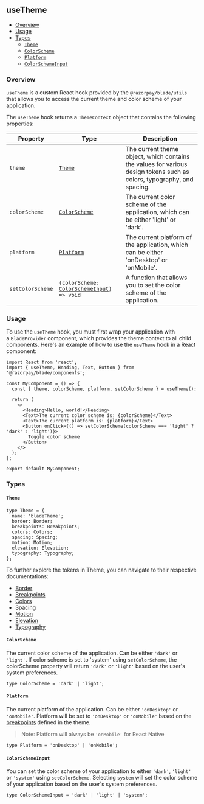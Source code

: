 
<Meta title="Utils/useTheme" />

## useTheme

- [Overview](#overview)
- [Usage](#usage)
- [Types](#types)
  - [`Theme`](#theme)
  - [`ColorScheme`](#colorscheme)
  - [`Platform`](#platform)
  - [`ColorSchemeInput`](#colorschemeinput)

### Overview

`useTheme` is a custom React hook provided by the `@razorpay/blade/utils`  that allows you to access the current theme and color scheme of your application.

The `useTheme` hook returns a `ThemeContext` object that contains the following properties:

| Property         | Type                                                               | Description                                                                                                            |
| ---------------- | ------------------------------------------------------------------ | ---------------------------------------------------------------------------------------------------------------------- |
| `theme`          | [`Theme`](#theme)                                                  | The current theme object, which contains the values for various design tokens such as colors, typography, and spacing. |
| `colorScheme`    | [`ColorScheme`](#colorscheme)                                      | The current color scheme of the application, which can be either 'light' or 'dark'.                                    |
| `platform`       | [`Platform`](#platform)                                            | The current platform of the application, which can be either 'onDesktop' or 'onMobile'.                                |
| `setColorScheme` | `(colorScheme: `[`ColorSchemeInput`](#colorschemeinput)`) => void` | A function that allows you to set the color scheme of the application.                                                 |

### Usage

To use the `useTheme` hook, you must first wrap your application with a `BladeProvider` component, which provides the theme context to all child components. Here's an example of how to use the `useTheme` hook in a React component:

```tsx
import React from 'react';
import { useTheme, Heading, Text, Button } from '@razorpay/blade/components';

const MyComponent = () => {
  const { theme, colorScheme, platform, setColorScheme } = useTheme();

  return (
    <>
      <Heading>Hello, world!</Heading>
      <Text>The current color scheme is: {colorScheme}</Text>
      <Text>The current platform is: {platform}</Text>
      <Button onClick={() => setColorScheme(colorScheme === 'light' ? 'dark' : 'light')}>
        Toggle color scheme
      </Button>
    </>
  );
};

export default MyComponent;
```

### Types

#### `Theme`

```tsx
type Theme = {
  name: 'bladeTheme';
  border: Border;
  breakpoints: Breakpoints;
  colors: Colors;
  spacing: Spacing;
  motion: Motion;
  elevation: Elevation;
  typography: Typography;
};
```

To further explore the tokens in Theme, you can navigate to their respective documentations:

- [Border](?path=/story/tokens-border--page)
- [Breakpoints](?path=/story/tokens-breakpoints--page)
- [Colors](?path=/story/tokens-colors--page)
- [Spacing](?path=/story/tokens-spacing--page)
- [Motion](?path=/story/tokens-motion--page)
- [Elevation](?path=/story/tokens-elevation--page)
- [Typography](?path=/story/tokens-typography--page)

#### `ColorScheme`

The current color scheme of the application. Can be either `'dark'` or `'light'`.
If color scheme is set to 'system' using `setColorScheme`, the colorScheme property will return `'dark'` or `'light'` based on the user's system preferences.

```tsx
type ColorScheme = 'dark' | 'light';
```

#### `Platform`

The current platform of the application. Can be either `'onDesktop'` or `'onMobile'`.
Platform will be set to `'onDesktop'` or `'onMobile'` based on the [breakpoints](?path=/story/tokens-breakpoints--page&globals=measureEnabled:false) defined in the theme.

> Note: Platform will always be `'onMobile'` for React Native

```tsx
type Platform = 'onDesktop' | 'onMobile';
```

#### `ColorSchemeInput`

You can set the color scheme of your application to either `'dark'`, `'light'` or `'system'` using `setColorScheme`.
Selecting `system` will set the color scheme of your application based on the user's system preferences.

```tsx
type ColorSchemeInput = 'dark' | 'light' | 'system';
```
